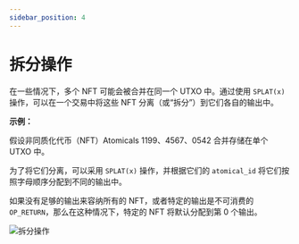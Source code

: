 ---
sidebar_position: 4
---

# 拆分操作

在一些情况下，多个 NFT 可能会被合并在同一个 UTXO 中。通过使用 `SPLAT(x)` 操作，可以在一个交易中将这些 NFT 分离（或“拆分”）到它们各自的输出中。

**示例：**

假设非同质化代币（NFT）Atomicals 1199、4567、0542 合并存储在单个 UTXO 中。

为了将它们分离，可以采用 `SPLAT(x)` 操作，并根据它们的 `atomical_id` 将它们按照字母顺序分配到不同的输出中。

如果没有足够的输出来容纳所有的 NFT，或者特定的输出是不可消费的 `OP_RETURN`，那么在这种情况下，特定的 NFT 将默认分配到第 0 个输出。

![拆分操作](./img/splat-operation1.jpg)
